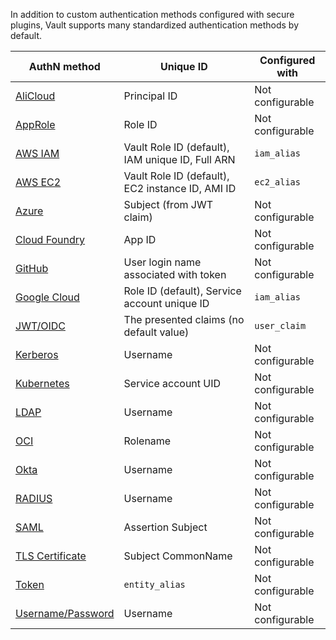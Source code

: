 In addition to custom authentication methods configured with secure plugins,
Vault supports many standardized authentication methods by default.

| AuthN method                                                            | Unique ID                                        | Configured with  |
|-------------------------------------------------------------------------|--------------------------------------------------|------------------|
| [AliCloud](/vault/docs/auth/alicloud)                                   | Principal ID                                     | Not configurable |
| [AppRole](/vault/api-docs/auth/approle#create-update-approle)           | Role ID                                          | Not configurable |
| [AWS IAM](/vault/docs/auth/aws#iam-auth-method)                         | Vault Role ID (default), IAM unique ID, Full ARN | `iam_alias`      |
| [AWS EC2](/vault/docs/auth/aws#ec2-auth-method)                         | Vault Role ID (default), EC2 instance ID, AMI ID | `ec2_alias`      |
| [Azure](/vault/api-docs/auth/azure#create-role)                         | Subject (from JWT claim)                         | Not configurable |
| [Cloud Foundry](/vault/docs/auth/cf)                                    | App ID                                           | Not configurable |
| [GitHub](/vault/docs/auth/github)                                       | User login name associated with token            | Not configurable |
| [Google Cloud](/vault/api-docs/auth/gcp#create-role)                    | Role ID (default), Service account unique ID     | `iam_alias`      |
| [JWT/OIDC](/vault/api-docs/auth/jwt#create-role)                        | The presented claims (no default value)          | `user_claim`     |
| [Kerberos](/vault/docs/auth/kerberos)                                   | Username                                         | Not configurable |
| [Kubernetes](/vault/api-docs/auth/kubernetes#create-role)               | Service account UID                              | Not configurable |
| [LDAP](/vault/docs/auth/ldap)                                           | Username                                         | Not configurable |
| [OCI](/vault/api-docs/auth/oci#create-role)                             | Rolename                                         | Not configurable |
| [Okta](/vault/api-docs/auth/okta#register-user)                         | Username                                         | Not configurable |
| [RADIUS](/vault/docs/auth/radius)                                       | Username                                         | Not configurable |
| [SAML](/vault/docs/auth/saml)                                           | Assertion Subject                                | Not configurable |
| [TLS Certificate](/vault/api-docs/auth/cert#create-ca-certificate-role) | Subject CommonName                               | Not configurable |
| [Token](/vault/docs/auth/token)                                         | `entity_alias`                                   | Not configurable |
| [Username/Password](/vault/api-docs/auth/userpass#create-update-user)   | Username                                         | Not configurable |
